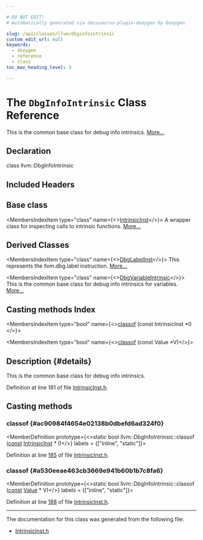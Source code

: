 ```yaml
---

# DO NOT EDIT!
# Automatically generated via docusaurus-plugin-doxygen by Doxygen.

slug: /api/classes/llvm/dbginfointrinsic
custom_edit_url: null
keywords:
  - doxygen
  - reference
  - class
toc_max_heading_level: 3

---
```





# The `DbgInfoIntrinsic` Class Reference

<DoxygenPage pluginConfig={pluginConfig}>

This is the common base class for debug info intrinsics. <a href="#details">More...</a>

## Declaration

<CodeBlock>class llvm::DbgInfoIntrinsic</CodeBlock>

## Included Headers

<IncludesList>
<IncludesListItem
  filePath="llvm/IR/IntrinsicInst.h"
  permalink="/docs/api/files/include/include/llvm/include/llvm/ir/intrinsicinst-h"
  isLocal="true" />
</IncludesList>

## Base class

<MembersIndex>

<MembersIndexItem
  type="class"
  name={<><a href="/docs/api/classes/llvm/intrinsicinst">IntrinsicInst</a></>}>
A wrapper class for inspecting calls to intrinsic functions. <a href="/docs/api/classes/llvm/intrinsicinst/#details">More...</a>
</MembersIndexItem>

</MembersIndex>

## Derived Classes

<MembersIndex>

<MembersIndexItem
  type="class"
  name={<><a href="/docs/api/classes/llvm/dbglabelinst">DbgLabelInst</a></>}>
This represents the llvm.dbg.label instruction. <a href="/docs/api/classes/llvm/dbglabelinst/#details">More...</a>
</MembersIndexItem>

<MembersIndexItem
  type="class"
  name={<><a href="/docs/api/classes/llvm/dbgvariableintrinsic">DbgVariableIntrinsic</a></>}>
This is the common base class for debug info intrinsics for variables. <a href="/docs/api/classes/llvm/dbgvariableintrinsic/#details">More...</a>
</MembersIndexItem>

</MembersIndex>

## Casting methods Index

<MembersIndex>

<MembersIndexItem
  type="bool"
  name={<><a href="#ac90984f4654e02138b0dbefd6ad324f0">classof</a> (const IntrinsicInst &#42;I)</>}>
</MembersIndexItem>

<MembersIndexItem
  type="bool"
  name={<><a href="#a530eeae463cb3669e941b60b1b7c8fa6">classof</a> (const Value &#42;V)</>}>
</MembersIndexItem>

</MembersIndex>

## Description {#details}

This is the common base class for debug info intrinsics.

Definition at line 181 of file <a href="/docs/api/files/include/include/llvm/include/llvm/ir/intrinsicinst-h">IntrinsicInst.h</a>.

<SectionDefinition>

## Casting methods

### classof {#ac90984f4654e02138b0dbefd6ad324f0}

<MemberDefinition
  prototype={<>static bool llvm::DbgInfoIntrinsic::classof (<a href="/docs/api/files/lib/lib/target/lib/target/aarch64/aarch64promoteconstant-cpp/#a90f8350fecae261c25be85d38b451bff">const</a> <a href="/docs/api/classes/llvm/intrinsicinst">IntrinsicInst</a> &#42; I)</>}
  labels = {["inline", "static"]}>

Definition at line <a href="/docs/api/files/include/include/llvm/include/llvm/ir/intrinsicinst-h/#l00185">185</a> of file <a href="/docs/api/files/include/include/llvm/include/llvm/ir/intrinsicinst-h">IntrinsicInst.h</a>.
</MemberDefinition>

### classof {#a530eeae463cb3669e941b60b1b7c8fa6}

<MemberDefinition
  prototype={<>static bool llvm::DbgInfoIntrinsic::classof (<a href="/docs/api/files/lib/lib/target/lib/target/aarch64/aarch64promoteconstant-cpp/#a90f8350fecae261c25be85d38b451bff">const</a> <a href="/docs/api/classes/llvm/value">Value</a> &#42; V)</>}
  labels = {["inline", "static"]}>

Definition at line <a href="/docs/api/files/include/include/llvm/include/llvm/ir/intrinsicinst-h/#l00188">188</a> of file <a href="/docs/api/files/include/include/llvm/include/llvm/ir/intrinsicinst-h">IntrinsicInst.h</a>.
</MemberDefinition>

</SectionDefinition>

<hr/>

The documentation for this class was generated from the following file:

<ul>
<li><a href="/docs/api/files/include/include/llvm/include/llvm/ir/intrinsicinst-h">IntrinsicInst.h</a></li>
</ul>

</DoxygenPage>
